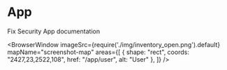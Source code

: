 
# App

Fix Security App documentation

<BrowserWindow 
    imageSrc={require('./img/inventory_open.png').default}
    mapName="screenshot-map"
    areas={[
        { shape: "rect", coords: "2427,23,2522,108", href: "/app/user", alt: "User" },
    ]}
/>
